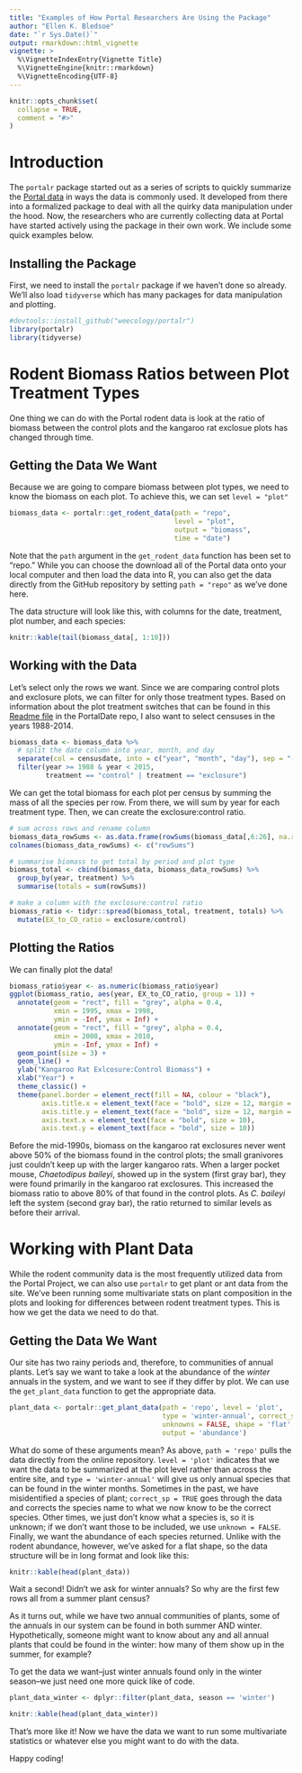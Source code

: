 ```yaml
---
title: "Examples of How Portal Researchers Are Using the Package"
author: "Ellen K. Bledsoe"
date: "`r Sys.Date()`"
output: rmarkdown::html_vignette
vignette: >
  %\VignetteIndexEntry{Vignette Title}
  %\VignetteEngine{knitr::rmarkdown}
  %\VignetteEncoding{UTF-8}
---
```


```r
knitr::opts_chunk$set(
  collapse = TRUE,
  comment = "#>"
)
```

# Introduction

The `portalr` package started out as a series of scripts to quickly summarize the [Portal data](https://github.com/weecology/PortalData) in ways the data is commonly used. It developed from there into a formalized package to deal with all the quirky data manipulation under the hood. Now, the researchers who are currently collecting data at Portal have started actively using the package in their own work. We include some quick examples below.

## Installing the Package

First, we need to install the `portalr` package if we haven't done so already. We'll also load `tidyverse` which has many packages for data manipulation and plotting.  
```r
#devtools::install_github("weecology/portalr")
library(portalr)
library(tidyverse)
```    
   
# Rodent Biomass Ratios between Plot Treatment Types

One thing we can do with the Portal rodent data is look at the ratio of biomass between the control plots and the kangaroo rat exclosue plots has changed through time. 

## Getting the Data We Want

Because we are going to compare biomass between plot types, we need to know the biomass on each plot. To achieve this, we can set `level = "plot"` 

```r
biomass_data <- portalr::get_rodent_data(path = "repo", 
                                         level = "plot", 
                                         output = "biomass",
                                         time = "date")
```

Note that the `path` argument in the `get_rodent_data` function has been set to "repo." While you can choose the download all of the Portal data onto your local computer and then load the data into R, you can also get the data directly from the GitHub repository by setting `path = "repo"` as we've done here.


The data structure will look like this, with columns for the date, treatment, plot number, and each species:
```r
knitr::kable(tail(biomass_data[, 1:10]))
```

## Working with the Data

Let's select only the rows we want. Since we are comparing control plots and exclosure plots, we can filter for only those treatment types. Based on information about the plot treatment switches that can be found in this [Readme file](https://github.com/weecology/PortalData/tree/master/SiteandMethods) in the PortalDate repo, I also want to select censuses in the years 1988-2014.

```r
biomass_data <- biomass_data %>% 
  # split the date column into year, month, and day
  separate(col = censusdate, into = c("year", "month", "day"), sep = "-") %>% 
  filter(year >= 1988 & year < 2015,
         treatment == "control" | treatment == "exclosure") 
```

We can get the total biomass for each plot per census by summing the mass of all the species per row. From there, we will sum by year for each treatment type. Then, we can create the exclosure:control ratio.

```r
# sum across rows and rename column
biomass_data_rowSums <- as.data.frame(rowSums(biomass_data[,6:26], na.rm = TRUE))
colnames(biomass_data_rowSums) <- c("rowSums")

# summarise biomass to get total by period and plot type
biomass_total <- cbind(biomass_data, biomass_data_rowSums) %>%
  group_by(year, treatment) %>%
  summarise(totals = sum(rowSums))

# make a column with the exclosure:control ratio
biomass_ratio <- tidyr::spread(biomass_total, treatment, totals) %>% 
  mutate(EX_to_CO_ratio = exclosure/control)
```

## Plotting the Ratios

We can finally plot the data!

```r
biomass_ratio$year <- as.numeric(biomass_ratio$year)
ggplot(biomass_ratio, aes(year, EX_to_CO_ratio, group = 1)) +
  annotate(geom = "rect", fill = "grey", alpha = 0.4,
           xmin = 1995, xmax = 1998,
           ymin = -Inf, ymax = Inf) +
  annotate(geom = "rect", fill = "grey", alpha = 0.4,
           xmin = 2008, xmax = 2010,
           ymin = -Inf, ymax = Inf) +
  geom_point(size = 3) +
  geom_line() +
  ylab("Kangaroo Rat Exlcosure:Control Biomass") +
  xlab("Year") + 
  theme_classic() +
  theme(panel.border = element_rect(fill = NA, colour = "black"),
        axis.title.x = element_text(face = "bold", size = 12, margin = margin(t = 20)),
        axis.title.y = element_text(face = "bold", size = 12, margin = margin(r = 20)),
        axis.text.x = element_text(face = "bold", size = 10),
        axis.text.y = element_text(face = "bold", size = 10))
```

Before the mid-1990s, biomass on the kangaroo rat exclosures never went above 50% of the biomass found in the control plots; the small granivores just couldn't keep up with the larger kangaroo rats. When a larger pocket mouse, _Chaetodipus baileyi_, showed up in the system (first gray bar), they were found primarily in the kangaroo rat exclosures. This increased the biomass ratio to above 80% of that found in the control plots. As _C. baileyi_ left the system (second gray bar), the ratio returned to similar levels as before their arrival.   

  
# Working with Plant Data

While the rodent community data is the most frequently utilized data from the Portal Project, we can also use `portalr` to get plant or ant data from the site. We've been running some multivariate stats on plant composition in the plots and looking for differences between rodent treatment types. This is how we get the data we need to do that. 

## Getting the Data We Want

Our site has two rainy periods and, therefore, to communities of annual plants. Let's say we want to take a look at the abundance of the _winter_ annuals in the system, and we want to see if they differ by plot. We can use the `get_plant_data` function to get the appropriate data.

```r
plant_data <- portalr::get_plant_data(path = 'repo', level = 'plot',
                                      type = 'winter-annual', correct_sp = TRUE,
                                      unknowns = FALSE, shape = 'flat', 
                                      output = 'abundance')
```

What do some of these arguments mean? As above, `path = 'repo'` pulls the data directly from the online repository. `level = 'plot'` indicates that we want the data to be summarized at the plot level rather than across the entire site, and `type = 'winter-annual'` will give us only annual species that can be found in the winter months. Sometimes in the past, we have misidentified a species of plant; `correct_sp = TRUE` goes through the data and corrects the species name to what we now know to be the correct species. Other times, we just don't know what a species is, so it is unknown; if we don't want those to be included, we use `unknown = FALSE`. Finally, we want the abundance of each species returned. Unlike with the rodent abundance, however, we've asked for a flat shape, so the data structure will be in long format and look like this:

```r
knitr::kable(head(plant_data))
```

Wait a second! Didn't we ask for winter annuals? So why are the first few rows all from a summer plant census?

As it turns out, while we have two annual communities of plants, some of the annuals in our system can be found in both summer AND winter. Hypothetically, someone might want to know about any and all annual plants that could be found in the winter: how many of them show up in the summer, for example?

To get the data we want--just winter annuals found only in the winter season--we just need one more quick like of code.
```r
plant_data_winter <- dplyr::filter(plant_data, season == 'winter')
```
```r
knitr::kable(head(plant_data_winter))
```

That's more like it! Now we have the data we want to run some multivariate statistics or whatever else you might want to do with the data.

Happy coding!
